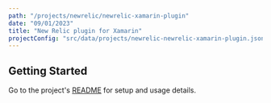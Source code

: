 ```yaml
---
path: "/projects/newrelic/newrelic-xamarin-plugin"
date: "09/01/2023"
title: "New Relic plugin for Xamarin"
projectConfig: "src/data/projects/newrelic-newrelic-xamarin-plugin.json"
---
```


## Getting Started

Go to the project's [README](https://github.com/newrelic/newrelic-xamarin-plugin#readme) for setup and usage details.

